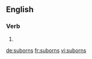 ==English==

===Verb===
{{head|en|verb form}}

# {{en-third-person singular of|suborn}}

[[de:suborns]]
[[fr:suborns]]
[[vi:suborns]]